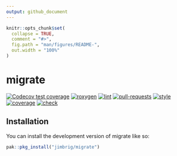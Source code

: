 ```yaml
---
output: github_document
---
```


<!-- README.md is generated from README.Rmd. Please edit that file -->

```r
knitr::opts_chunk$set(
  collapse = TRUE,
  comment = "#>",
  fig.path = "man/figures/README-",
  out.width = "100%"
)
```

# migrate

<!-- badges: start -->
[![Codecov test coverage](https://codecov.io/gh/jimbrig/migrate/graph/badge.svg)](https://app.codecov.io/gh/jimbrig/migrate)
[![roxygen](https://github.com/jimbrig/migrate/actions/workflows/roxygen.yml/badge.svg)](https://github.com/jimbrig/migrate/actions/workflows/roxygen.yml)
[![lint](https://github.com/jimbrig/migrate/actions/workflows/lint.yml/badge.svg)](https://github.com/jimbrig/migrate/actions/workflows/lint.yml)
[![pull-requests](https://github.com/jimbrig/migrate/actions/workflows/pull-requests.yml/badge.svg)](https://github.com/jimbrig/migrate/actions/workflows/pull-requests.yml)
[![style](https://github.com/jimbrig/migrate/actions/workflows/style.yml/badge.svg)](https://github.com/jimbrig/migrate/actions/workflows/style.yml)
[![coverage](https://github.com/jimbrig/migrate/actions/workflows/coverage.yml/badge.svg)](https://github.com/jimbrig/migrate/actions/workflows/coverage.yml)
[![check](https://github.com/jimbrig/migrate/actions/workflows/check.yml/badge.svg)](https://github.com/jimbrig/migrate/actions/workflows/check.yml)
<!-- badges: end -->

## Installation

You can install the development version of migrate like so:

```R
pak::pkg_install("jimbrig/migrate")
```
